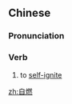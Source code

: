 ==Chinese==
{{zh-forms}}

===Pronunciation===
{{zh-pron
|m=zìrán
|c=zi6 jin4
|cat=v
}}

===Verb===
{{zh-verb}}

# to [[self-]][[ignite]]

[[zh:自燃]]